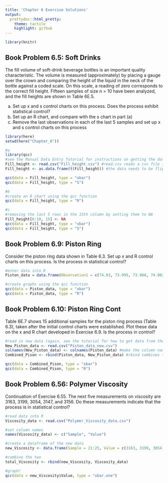 ```yaml
---
title: 'Chapter 6 Exercise Solutions'
output:
  prettydoc::html_pretty:
    theme: tactile
    highlight: github
---
```



```r
library(knitr)
```


## Book Problem 6.5: Soft Drinks

The fill volume of soft-drink beverage bottles is an important quality characteristic. The volume is measured (approximately) by placing a gauge over the crown and comparing the height of the liquid in the neck of the bottle against a coded scale. On this scale, a reading of zero corresponds to the correct fill height. Fifteen samples of size n = 10 have been analyzed, and the fill heights are shown in Table 6E.5.  
  
  
a. Set up x and s control charts on this process.
Does the process exhibit statistical control?  
b. Set up an R chart, and compare with the s chart
in part (a)  
c. Remove the last observations in each of the last 5 samples and set up x and s control charts on this process

```r
library(here)
setwd(here("Chapter_6"))
```

```r
#a
library(qcc)
#see the Manual Data Entry Tutorial for instructions on getting the data to a csv format
Fill_height <- read.csv("Fill_height.csv") #read.csv reads a csv file into R
Fill_height <- as.data.frame(t(Fill_height)) #the data needs to be flipped using the t() function, which transposes matrices and dataframes. We then turn that transpose into a dataframe with the as.data.frame function

qcc(data = Fill_height, type = "xbar")
qcc(data = Fill_height, type = "S")
```
  
```r
#b
#create an R chart using the qcc function
qcc(data = Fill_height, type = "R")
```

```r
#c
#removing the last 5 rows in the 15th column by setting them to NA
Fill_height[6:10, 15] <- NA
qcc(data = Fill_height, type = "xbar")
qcc(data = Fill_height, type = "S")
```

## Book Problem 6.9: Piston Ring  

  
Consider the piston ring data shown in Table 6.3.
Set up x and R control charts on this process. Is the process in statistical control?
  
```r
#enter data into R
Piston_data = data.frame(Observation1 = c(74.03, 73.995, 73.988, 74.002, 73.992,	74.009,	73.995,	73.985,	74.008,	73.998,	73.994,	74.004,	73.983,	74.006,	74.012,	74,	73.994,	74.006,	73.984,	74,	73.982,	74.004,	74.01,	74.015,	73.982), Observation2 = c(74.002,	73.992,	74.024,	73.996,	74.007,	73.994,	74.006,	74.003,	73.995,	74,	73.998,	74,	74.002,	73.967,	74.014,	73.984,	74.012,	74.01,	74.002,	74.01,	74.001,	73.999,	73.989,	74.008,	73.984), Observation3 = c(74.019,	74.001,	74.021,	73.993,	74.015,	73.997,	73.994,	73.993,	74.009,	73.99,	73.994,	74.007,	73.998,	73.994,	73.998,	74.005,	73.986,	74.018,	74.003,	74.013,	74.015,	73.99,	73.99,	73.993,	73.995), Observation4 = c(73.992,	74.011,	74.005,	74.015,	73.989,	73.985,	74,	74.015,	74.005,	74.007,	73.995,	74,	73.997,	74,	73.999,	73.998,	74.005,	74.003,	74.005,	74.02,	74.005,	74.006,	74.009,	74,	74.017), Observation5 = c(74.008,	74.004,	74.002,	74.009,	74.014,	73.993,	74.005,	73.988,	74.004,	73.995,	73.99,	73.996,	74.012,	73.984,	74.007,	73.996,	74.007,	74,	73.997,	74.009,	73.996,	74.009,	74.014,	74.01,	74.013))

#create graphs using the qcc function
qcc(data = Piston_data, type = "xbar")
qcc(data = Piston_data, type = "R")
```

  
## Book Problem 6.10: Piston Ring Cont
  
Table 6E.7 shows 15 additional samples for the piston ring process (Table 6.3), taken after the initial control charts were established. Plot these data on the x and R chart developed in Exercise 6.9. Is the process in control?  

```r
#read in new data (again, see the tutorial for how to get data from the textbook into R)
New_Piston_data <- read.csv("Piston_data_new.csv")
colnames(New_Piston_data) <- colnames(Piston_data) #make the column names match each other
Combined_Pison <- rbind(Piston_data, New_Piston_data) #rbind combines the rows of the two dataframes using the column names

qcc(data = Combined_Pison, type = "xbar")
qcc(data = Combined_Pison, type = "R")
```
  
  
  
  
  
## Book Problem 6.56: Polymer Viscosity

Continuation of Exercise 6.55. The next five measurements on viscosity are 3163, 3199, 3054, 3147, and 3156. Do these measurements indicate that the process is in statistical control?  
  
  

```r
#read data into R
Viscosity_data <- read.csv("Polymer_Viscosity_data.csv")

#set column names
names(Viscosity_data) <- c("Sample", "Value")

#create a dataframe of the new data
new_Viscosity <- data.frame(Sample = 21:25, Value = c(3163, 3199, 3054, 3147, 3156))

#combine the two
total_Viscosity <- rbind(new_Viscosity, Viscosity_data)

#graph!
qcc(data = new_Viscosity$Value, type = "xbar.one")

```

